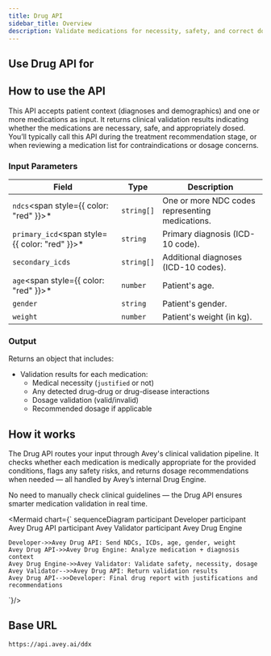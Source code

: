 ```yaml
---
title: Drug API
sidebar_title: Overview
description: Validate medications for necessity, safety, and correct dosage based on diagnoses and patient context
---
```


## Use Drug API for

<Cards>
  <Card
    title="Medical justification"
    description="Check if a medication is clinically appropriate for one or more conditions"
  />
  <Card
    title="Contraindication detection"
    description="Detect any safety concerns or risks due to drug-disease or drug-drug interactions"
  />
  <Card
    title="Dosage validation"
    description="Ensure that prescribed dosages are within acceptable clinical limits"
  />
    <Card
    title="Dosage recommendation"
    description="Receive recommended dosage ranges for medications that fall outside safe boundaries"
  />

</Cards>




## How to use the API
This API accepts patient context (diagnoses and demographics) and one or more medications as input. It returns clinical validation results indicating whether the medications are necessary, safe, and appropriately dosed. You’ll typically call this API during the treatment recommendation stage, or when reviewing a medication list for contraindications or dosage concerns.


### Input Parameters

| Field              | Type       | Description |
|-------------------|------------|-------------|
| `ndcs`<span style={{ color: "red" }}>*</span>            | `string[]` | One or more NDC codes representing medications. |
| `primary_icd`<span style={{ color: "red" }}>*</span>     | `string`   | Primary diagnosis (ICD-10 code). |
| `secondary_icds`  | `string[]` | Additional diagnoses (ICD-10 codes). |
| `age`<span style={{ color: "red" }}>*</span>             | `number`   | Patient's age. |
| `gender`           | `string`   | Patient's gender. |
| `weight`           | `number`   | Patient's weight (in kg). |


### Output

Returns an object that includes:
- Validation results for each medication:
  - Medical necessity (`justified` or not)
  - Any detected drug-drug or drug-disease interactions
  - Dosage validation (valid/invalid)
  - Recommended dosage if applicable

## How it works

The Drug API routes your input through Avey's clinical validation pipeline. It checks whether each medication is medically appropriate for the provided conditions, flags any safety risks, and returns dosage recommendations when needed — all handled by Avey’s internal Drug Engine.

No need to manually check clinical guidelines — the Drug API ensures smarter medication validation in real time.

<Mermaid chart={`
sequenceDiagram
    participant Developer
    participant Avey Drug API
    participant Avey Validator
    participant Avey Drug Engine

    Developer->>Avey Drug API: Send NDCs, ICDs, age, gender, weight
    Avey Drug API->>Avey Drug Engine: Analyze medication + diagnosis context
    Avey Drug Engine->>Avey Validator: Validate safety, necessity, dosage
    Avey Validator-->>Avey Drug API: Return validation results
    Avey Drug API-->>Developer: Final drug report with justifications and recommendations
`}/>

## Base URL
```
https://api.avey.ai/ddx
```
